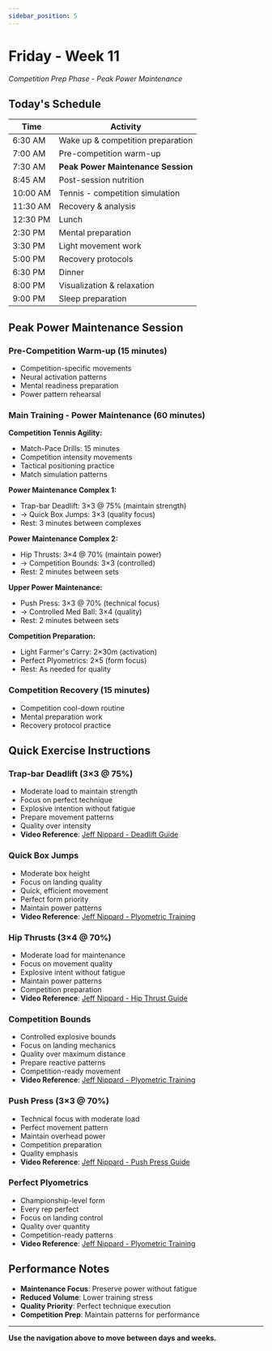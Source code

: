 ```yaml
---
sidebar_position: 5
---
```



<WorkoutNav weekNumber={11} />

# Friday - Week 11

_Competition Prep Phase - Peak Power Maintenance_

## Today's Schedule

| Time | Activity |
|------|----------|
| 6:30 AM | Wake up & competition preparation |
| 7:00 AM | Pre-competition warm-up |
| 7:30 AM | **Peak Power Maintenance Session** |
| 8:45 AM | Post-session nutrition |
| 10:00 AM | Tennis - competition simulation |
| 11:30 AM | Recovery & analysis |
| 12:30 PM | Lunch |
| 2:30 PM | Mental preparation |
| 3:30 PM | Light movement work |
| 5:00 PM | Recovery protocols |
| 6:30 PM | Dinner |
| 8:00 PM | Visualization & relaxation |
| 9:00 PM | Sleep preparation |

## Peak Power Maintenance Session

### Pre-Competition Warm-up (15 minutes)
- Competition-specific movements
- Neural activation patterns
- Mental readiness preparation
- Power pattern rehearsal

### Main Training - Power Maintenance (60 minutes)

**Competition Tennis Agility:**
- Match-Pace Drills: 15 minutes
- Competition intensity movements
- Tactical positioning practice
- Match simulation patterns

**Power Maintenance Complex 1:**
- Trap-bar Deadlift: 3×3 @ 75% (maintain strength)
- → Quick Box Jumps: 3×3 (quality focus)
- Rest: 3 minutes between complexes

**Power Maintenance Complex 2:**
- Hip Thrusts: 3×4 @ 70% (maintain power)
- → Competition Bounds: 3×3 (controlled)
- Rest: 2 minutes between sets

**Upper Power Maintenance:**
- Push Press: 3×3 @ 70% (technical focus)
- → Controlled Med Ball: 3×4 (quality)
- Rest: 2 minutes between sets

**Competition Preparation:**
- Light Farmer's Carry: 2×30m (activation)
- Perfect Plyometrics: 2×5 (form focus)
- Rest: As needed for quality

### Competition Recovery (15 minutes)
- Competition cool-down routine
- Mental preparation work
- Recovery protocol practice

## Quick Exercise Instructions

### Trap-bar Deadlift (3×3 @ 75%)
- Moderate load to maintain strength
- Focus on perfect technique
- Explosive intention without fatigue
- Prepare movement patterns
- Quality over intensity
- **Video Reference**: [Jeff Nippard - Deadlift Guide](https://www.youtube.com/watch?v=op9kVnSso6Q)

### Quick Box Jumps
- Moderate box height
- Focus on landing quality
- Quick, efficient movement
- Perfect form priority
- Maintain power patterns
- **Video Reference**: [Jeff Nippard - Plyometric Training](https://www.youtube.com/watch?v=tcY1dI5-Teo)

### Hip Thrusts (3×4 @ 70%)
- Moderate load for maintenance
- Focus on movement quality
- Explosive intent without fatigue
- Maintain power patterns
- Competition preparation
- **Video Reference**: [Jeff Nippard - Hip Thrust Guide](https://www.youtube.com/watch?v=xDmFkJxPzeM)

### Competition Bounds
- Controlled explosive bounds
- Focus on landing mechanics
- Quality over maximum distance
- Prepare reactive patterns
- Competition-ready movement
- **Video Reference**: [Jeff Nippard - Plyometric Training](https://www.youtube.com/watch?v=tcY1dI5-Teo)

### Push Press (3×3 @ 70%)
- Technical focus with moderate load
- Perfect movement pattern
- Maintain overhead power
- Competition preparation
- Quality emphasis
- **Video Reference**: [Jeff Nippard - Push Press Guide](https://www.youtube.com/watch?v=iaBVSJm78ko)

### Perfect Plyometrics
- Championship-level form
- Every rep perfect
- Focus on landing control
- Quality over quantity
- Competition-ready patterns
- **Video Reference**: [Jeff Nippard - Plyometric Training](https://www.youtube.com/watch?v=tcY1dI5-Teo)

## Performance Notes
- **Maintenance Focus**: Preserve power without fatigue
- **Reduced Volume**: Lower training stress
- **Quality Priority**: Perfect technique execution
- **Competition Prep**: Maintain patterns for performance

---

**Use the navigation above to move between days and weeks.**
